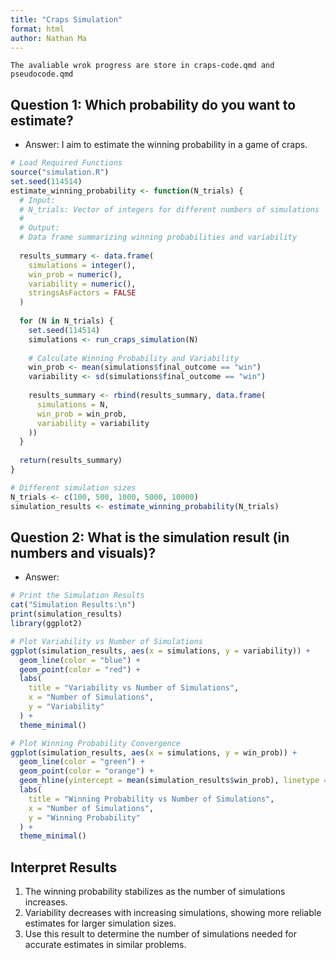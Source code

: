 ```yaml
---
title: "Craps Simulation"
format: html
author: Nathan Ma
---
```


`The avaliable wrok progress are store in craps-code.qmd and pseudocode.qmd`

## Question 1: Which probability do you want to estimate?
  - Answer: I aim to estimate the winning probability in a game of craps.


```r
# Load Required Functions
source("simulation.R")
set.seed(114514)
estimate_winning_probability <- function(N_trials) {
  # Input:
  # N_trials: Vector of integers for different numbers of simulations
  #
  # Output:
  # Data frame summarizing winning probabilities and variability
  
  results_summary <- data.frame(
    simulations = integer(),
    win_prob = numeric(),
    variability = numeric(),
    stringsAsFactors = FALSE
  )
  
  for (N in N_trials) {
    set.seed(114514)
    simulations <- run_craps_simulation(N)
    
    # Calculate Winning Probability and Variability
    win_prob <- mean(simulations$final_outcome == "win")
    variability <- sd(simulations$final_outcome == "win")
    
    results_summary <- rbind(results_summary, data.frame(
      simulations = N,
      win_prob = win_prob,
      variability = variability
    ))
  }
  
  return(results_summary)
}

# Different simulation sizes
N_trials <- c(100, 500, 1000, 5000, 10000)
simulation_results <- estimate_winning_probability(N_trials)
```

## Question 2: What is the simulation result (in numbers and visuals)?
  - Answer:

```r
# Print the Simulation Results
cat("Simulation Results:\n")
print(simulation_results)
library(ggplot2)

# Plot Variability vs Number of Simulations
ggplot(simulation_results, aes(x = simulations, y = variability)) +
  geom_line(color = "blue") +
  geom_point(color = "red") +
  labs(
    title = "Variability vs Number of Simulations",
    x = "Number of Simulations",
    y = "Variability"
  ) +
  theme_minimal()

# Plot Winning Probability Convergence
ggplot(simulation_results, aes(x = simulations, y = win_prob)) +
  geom_line(color = "green") +
  geom_point(color = "orange") +
  geom_hline(yintercept = mean(simulation_results$win_prob), linetype = "dashed", color = "black") +
  labs(
    title = "Winning Probability vs Number of Simulations",
    x = "Number of Simulations",
    y = "Winning Probability"
  ) +
  theme_minimal()
```

## Interpret Results
1. The winning probability stabilizes as the number of simulations increases.
2. Variability decreases with increasing simulations, showing more reliable estimates for larger simulation sizes.
3. Use this result to determine the number of simulations needed for accurate estimates in similar problems.

